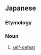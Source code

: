 ==Japanese==
{{ja-kanjitab|じ|こ|はい|ほく|k4=ぼく|yomi=o}}

===Etymology===
{{compound|自己|敗北|tr1=jiko|tr2=haiboku|gloss1=[[self]]|gloss2=[[defeat]]|lang=ja}}

===Noun===
{{ja-noun|じこはいぼく}}

# [[self-defeat]]